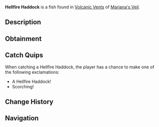 {{FishInfobox
|image          = Hellfire Haddock.png
|rarity         = Common
|sea            = First Sea
|location       = [[Volcanic Vents]]
|sublocation    = 
|sources        = Fishing Rod
|radar_location = 
|xp             = 20
|weather        = Rain
|time           = Night
|season         = Summer
|bait           = Worm
|base_weight    = 6
|base_value     = 50
|weight_range   = 3.5
|base_chance    = 70
|base_resil     = 95
}}
'''Hellfire Haddock''' is a {{Rarity|Common}} fish found in [[Volcanic Vents]] of [[Mariana's Veil]].

== Description ==
{{Description|A small, scorching fish that flickers like a dying flame.|Bestiary Entry}}

== Obtainment ==
{{Description|Common within the dark, especially after rainfall.|Bestiary Hint}}
{{Fish Availability|
Mariana's Veil/Volcanic Vents
|top_rods      = 
Free Spirit Rod\277011.26\208811.23;
Azure Of Lagoon\276407.57\234921.4;
Rapid Rod\271729.9\309665.11;
Firefly Rod\269782.74\302286.77;
Wildflower Rod\269618.38\314242.56;
Long Rod\239174.21\231013.63;
Brick Built Rod\235370.75\227339.95;
Frog Rod\267735.21\284695.35;
Adventurer's Rod\252088.27\264615.18;
North-Star Rod\206486.17\206486.17;
Fungal Rod\247031.69\256086.65;
Trident Rod\264989.95\166752.6;
No-Life Rod\264139.89\240223.03;
Blazebringer Rod\248713.75\217714.72;
Zeus Rod\246886.81\204223.51;
Verdant Shear Rod\246502.67\204748.88;
Challenger's Rod\245043.25\219013.56;
Depthseeker Rod\243070.14\186803.19;
Avalanche Rod\241578.37\167951.05;
Volcanic Rod\241160.62\175831.54;
Seraphic Rod\239277.35\239277.35;
Rod Of The Depths\235511.93\199053.1;
Rod Of The Forgotten Fang\233954.16\218493.87;
Astralhook Rod\228277.3\80349.93;
Rod Of The Exalted One\226046.44\186612.28;
Ethereal Prism Rod\225179.5\127910.62;
Training Rod\216045.45\216045.45;
Steady Rod\120591.51\87722.1
|recommended   = Trident Rod
}}

== Catch Quips ==
When catching a Hellfire Haddock, the player has a chance to make one of the following exclamations:
* A Hellfire Haddock!
* Scorching!

== Change History ==
{{Change History|{{subst:Current Version}}}}

== Navigation ==
{{Fish Navbox|Volcanic Vents}}